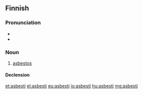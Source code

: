 ==Finnish==
{{wikipedia|lang=fi}}

===Pronunciation===
* {{hyphenation|as|bes|ti}}
* {{IPA|/ˈɑsbesti/|lang=fi}}

===Noun===
{{fi-noun}}

# {{context|mineral|lang=fi}} [[asbestos]]

====Declension====
{{fi-decl-risti|asbest}}

[[et:asbesti]]
[[el:asbesti]]
[[eu:asbesti]]
[[io:asbesti]]
[[hu:asbesti]]
[[mg:asbesti]]